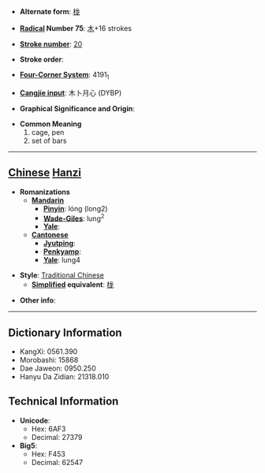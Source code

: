 * '''Alternate form''': [[栊]]

* '''[[Wiktionary:Chinese radical index| Radical]] Number 75''': [[Wiktionary:Chinese radical index 木|木]]+16 strokes

* '''[[Wiktionary:Chinese total strokes index|Stroke number]]''': [[Wiktionary:Chinese total strokes index 20|20]]

* '''Stroke order''': 

* '''[[Wiktionary:Chinese four corner index|Four-Corner System]]''': 4191<sub>1</sub>

* '''[[Wiktionary:Chinese Cangjie index|Cangjie input]]''': 木卜月心 (DYBP)

* '''Graphical Significance and Origin''': 

* '''Common Meaning'''
*#cage, pen
*# set of bars


----

== [[Chinese]] [[Hanzi]] ==

* '''Romanizations'''
** '''[[Mandarin]]'''
*** '''[[Pinyin]]''': lóng (long2)
*** '''[[Wade-Giles]]''': lung<sup>2</sup>
*** '''[[Yale]]''': 
** '''[[Cantonese]]'''
*** '''[[Jyutping]]''':
*** '''[[Penkyamp]]''': 
*** '''[[Yale]]''': lung4

* '''Style''': [[Traditional Chinese]] 
** '''[[Simplified Chinese|Simplified]] equivalent''': [[栊]]

* '''Other info''': 

----

== Dictionary Information ==

* KangXi: 0561.390
* Morobashi: 15868
* Dae Jaweon: 0950.250
* Hanyu Da Zidian: 21318.010

== Technical Information ==

* '''Unicode''':
** Hex: 6AF3
** Decimal: 27379
* '''Big5''':
** Hex: F453
** Decimal: 62547